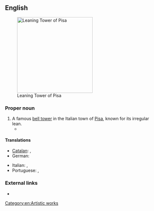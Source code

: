 ==English==
[[File:Leaning Tower of Pisa (1).jpg|thumb|250px|upright|Leaning Tower of Pisa]]

===Proper noun===
{{en-proper noun|sg=[[leaning|Leaning]] [[tower|Tower]] of [[Pisa]]}}

# A famous [[bell tower]] in the Italian town of [[Pisa]], known for its irregular lean.
#*{{quote-news
|year=2012
|date=May 20
|author=Nathan Rabin
|title=TV: Review: THE SIMPSONS (CLASSIC): “Marge Gets A Job” (season 4, episode 7; originally aired 11/05/1992)
|work=The Onion AV Club
|url=http://www.avclub.com/articles/marge-gets-a-job,73723/
|page=
|passage=“Marge Gets A Job” opens with the foundation of the Simpson house tilting perilously to one side, making the family homestead look like the suburban equivalent of the '''Leaning Tower Of Pisa'''. }}

====Translations====
{{trans-top|the tower}}
* [[Catalan]]: {{t|ca|Torre de Pisa|f}}, {{t|ca|Torre inclinada de Pisa|f}}
* German: {{t|de|Schiefer Turm von Pisa|m}}
{{trans-mid}}
* Italian: {{t|it|torre pendente di Pisa|f}}, {{t|it|torre pendente|f}}
* Portuguese: {{t|pt|Torre de Piza|f}}, {{t|pt|Torre Pendente de Piza|f}}
{{trans-bottom}}

===External links===
* {{pedia}}

[[Category:en:Artistic works]]